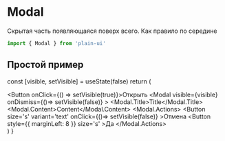 
# Modal
Скрытая часть появляющаяся поверх всего. Как правило по середине

```js
import { Modal } from 'plain-ui'
```

## Простой пример
  const [visible, setVisible] = useState(false)
  return (
    <div>
      <Button onClick={() => setVisible(true)}>Открыть</Button>
      <Modal
        visible={visible}
        onDismiss={()=> setVisible(false)}
      >
        <Modal.Title>Title</Modal.Title>
        <Modal.Content>Content</Modal.Content>
        <Modal.Actions>
          <Button
            size='s'
            variant='text'
            onClick={()=> setVisible(false)}
          >Отмена</Button>
          <Button
            style={{ marginLeft: 8 }}
            size='s'
          >Да</Button>
        </Modal.Actions>
      </Modal>
    </div>
  )
}

<Example />